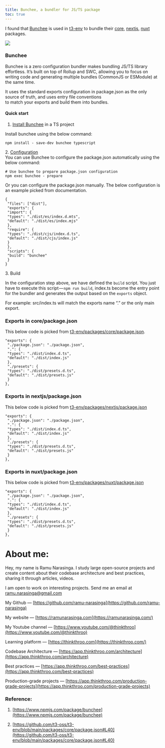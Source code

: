 ```yaml
---
title: Bunchee, a bundler for JS/TS package
toc: true
---
```


I found that [Bunchee](https://www.npmjs.com/package/bunchee) is used in [t3-env](https://github.com/t3-oss/t3-env/blob/main/packages/core/package.json#L40) to bundle their [core](https://github.com/t3-oss/t3-env/blob/main/packages/core/package.json#L40), [nextjs](https://github.com/t3-oss/t3-env/blob/main/packages/nextjs/package.json), [nuxt](https://github.com/t3-oss/t3-env/blob/main/packages/nuxt/package.json) packages.

![](https://cdn-images-1.medium.com/max/1600/1*zmEZ0GNa4gedmN0qpsdvhg.png)

### Bunchee

Bunchee is a zero configuration bundler makes bundling JS/TS library effortless. It’s built on top of Rollup and SWC, allowing you to focus on writing code and generating multiple bundles (CommonJS or ESModule) at the same time. 

It uses the standard exports configuration in package.json as the only source of truth, and uses entry file conventions   
to match your exports and build them into bundles.

#### Quick start

1. [Install Bunchee](https://www.npmjs.com/package/bunchee#quick-start) in a TS project
    

Install bunchee using the below command:

```plaintext
npm install - save-dev bunchee typescript
```

2\. [Configuration](https://www.npmjs.com/package/bunchee#configuration)  
You can use Bunchee to configure the package.json automatically using the below command:

```plaintext
# Use bunchee to prepare package.json configuration
npm exec bunchee - prepare
```

Or you can configure the package.json manually. The below configuration is an example picked from documentation.

```plaintext
{
 "files": ["dist"],
 "exports": {
 "import": {
 "types": "./dist/es/index.d.mts",
 "default": "./dist/es/index.mjs"
 },
 "require": {
 "types": "./dist/cjs/index.d.ts",
 "default": "./dist/cjs/index.js"
 }
 },
 "scripts": {
 "build": "bunchee"
 }
}
```

3\. Build

In the configuration step above, we have defined the `build` script. You just have to execute this script — `npm run build`, index.ts become the entry point for the bundler and generates the output based on the `exports` object.

For example: src/index.ts will match the exports name “.” or the only main export.

### Exports in core/package.json

This below code is picked from [t3-env/packages/core/package.json](https://github.com/t3-oss/t3-env/blob/main/packages/core/package.json#L13C3-L23C5).

```plaintext
"exports": {
 "./package.json": "./package.json",
 ".": {
 "types": "./dist/index.d.ts",
 "default": "./dist/index.js"
 },
 "./presets": {
 "types": "./dist/presets.d.ts",
 "default": "./dist/presets.js"
 }
},
```

### Exports in nextjs/package.json

This below code is picked from [t3-env/packages/nextjs/package.json](https://github.com/t3-oss/t3-env/blob/main/packages/nextjs/package.json#L13-L23)

```plaintext
"exports": {
 "./package.json": "./package.json",
 ".": {
 "types": "./dist/index.d.ts",
 "default": "./dist/index.js"
 },
 "./presets": {
 "types": "./dist/presets.d.ts",
 "default": "./dist/presets.js"
 }
},
```

### Exports in nuxt/package.json

This below code is picked from [t3-env/packages/nuxt/package.json](https://github.com/t3-oss/t3-env/blob/main/packages/nuxt/package.json)

```plaintext
"exports": {
 "./package.json": "./package.json",
 ".": {
 "types": "./dist/index.d.ts",
 "default": "./dist/index.js"
 },
 "./presets": {
 "types": "./dist/presets.d.ts",
 "default": "./dist/presets.js"
 }
},
```

# **About me:**

Hey, my name is Ramu Narasinga. I study large open-source projects and create content about their codebase architecture and best practices, sharing it through articles, videos.

I am open to work on interesting projects. Send me an email at ramu.narasinga@gmail.com

My Github — [https://github.com/ramu-narasinga](https://github.com/ramu-narasinga)

My website — [https://ramunarasinga.com](https://ramunarasinga.com/)

My Youtube channel — [https://www.youtube.com/@thinkthroo](https://www.youtube.com/@thinkthroo)

Learning platform — [https://thinkthroo.com](https://thinkthroo.com/)

Codebase Architecture — [https://app.thinkthroo.com/architecture](https://app.thinkthroo.com/architecture)

Best practices — [https://app.thinkthroo.com/best-practices](https://app.thinkthroo.com/best-practices)

Production-grade projects — [https://app.thinkthroo.com/production-grade-projects](https://app.thinkthroo.com/production-grade-projects)

### Reference:

1. [https://www.npmjs.com/package/bunchee](https://www.npmjs.com/package/bunchee)
    
2. [https://github.com/t3-oss/t3-env/blob/main/packages/core/package.json#L40](https://github.com/t3-oss/t3-env/blob/main/packages/core/package.json#L40)